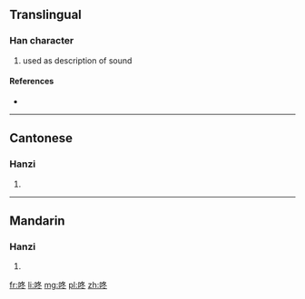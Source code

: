 ==Translingual==

===Han character===
{{Han char|rn=30|rad=口|as=05|sn=8|four=6703<sub>3</sub>|canj=口竹水卜 (RHEY)}}

# used as description of sound

====References====
* {{Han ref|kx=0185.211|hdz=10608.010|uh=549A|ud=21658|bh=A94E|bd=43342}}

----

==Cantonese==

===Hanzi===
{{yue-hanzi|jyut=|y=dung1}}

# {{defn|lang=yue|sort=口05}}

----

==Mandarin==

===Hanzi===
{{cmn-hanzi|pin=[[dōng]] ([[dong1]])|wg=tung<sup>1</sup>}}

# {{defn|lang=cmn|sort=口05}}

[[fr:咚]]
[[li:咚]]
[[mg:咚]]
[[pl:咚]]
[[zh:咚]]